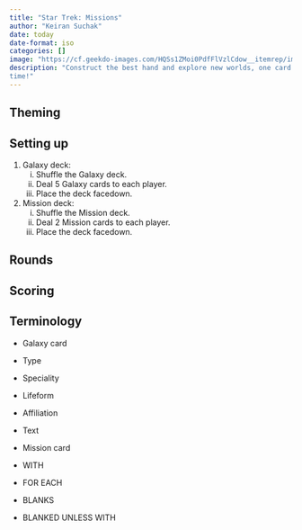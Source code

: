 ```yaml
---
title: "Star Trek: Missions"
author: "Keiran Suchak"
date: today
date-format: iso
categories: []
image: "https://cf.geekdo-images.com/HQSs1ZMoi0PdfFlVzlCdow__itemrep/img/QKl50OvyIYPLx0QdL4MAtOSV54I=/fit-in/246x300/filters:strip_icc()/pic6458192.jpg"
description: "Construct the best hand and explore new worlds, one card at a
time!"
---
```


## Theming

## Setting up

1. Galaxy deck:
    i) Shuffle the Galaxy deck.
    ii) Deal 5 Galaxy cards to each player.
    iii) Place the deck facedown.
2. Mission deck:
    i) Shuffle the Mission deck.
    ii) Deal 2 Mission cards to each player.
    iii) Place the deck facedown.

## Rounds

## Scoring

## Terminology

* Galaxy card
* Type
* Speciality
* Lifeform
* Affiliation
* Text
* Mission card

* WITH
* FOR EACH
* BLANKS
* BLANKED UNLESS WITH

